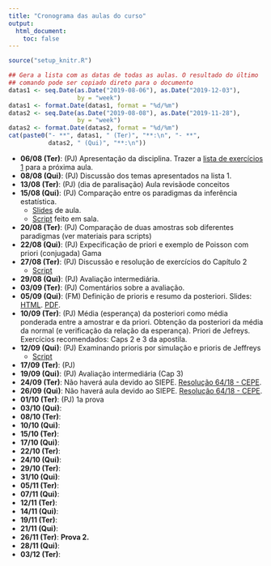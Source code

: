 ```yaml
---
title: "Cronograma das aulas do curso"
output:
  html_document:
    toc: false
---
```


```r
source("setup_knitr.R")
```

```r
## Gera a lista com as datas de todas as aulas. O resultado do último
## comando pode ser copiado direto para o documento
datas1 <- seq.Date(as.Date("2019-08-06"), as.Date("2019-12-03"),
                   by = "week")
datas1 <- format.Date(datas1, format = "%d/%m")
datas2 <- seq.Date(as.Date("2019-08-08"), as.Date("2019-11-28"),
                   by = "week")
datas2 <- format.Date(datas2, format = "%d/%m")
cat(paste0("- **", datas1, " (Ter)", "**:\n", "- **",
           datas2, " (Qui)", "**:\n"))
```

- **06/08 (Ter)**: (PJ) Apresentação da disciplina. Trazer a [lista de
  exercícios 1](exercicios/ex_intro.pdf) para a próxima aula.
- **08/08 (Qui)**: (PJ) Discussão dos temas apresentados na lista 1.
- **13/08 (Ter)**: (PJ) (dia de paralisação) Aula revisãode conceitos
- **15/08 (Qui)**: (PJ) Comparação entre os paradigmas da inferência
  estatística.
  - [Slides](oferta201902/CE227-Slides01.pdf) de aula.
  - [Script](scripts/script_proporcao.R) feito em sala.
- **20/08 (Ter)**: (PJ) Comparação de duas amostras sob diferentes paradigmas (ver materiais para scripts)
- **22/08 (Qui)**: (PJ) Expecificação de priori e exemplo de Poisson com priori (conjugada) Gama
- **27/08 (Ter)**: (PJ) Discussão e resolução de exercícios do Capítulo 2
  - [Script](oferta201902/codigos/ExerciciosCap2.R)
- **29/08 (Qui)**: (PJ) Avaliação intermediária.
- **03/09 (Ter)**: (PJ) Comentários sobre a avaliação.
- **05/09 (Qui)**: (FM) Definição de prioris e resumo da posteriori.
  Slides: [HTML](slides/CE227-Slides02.html).
  [PDF](slides/CE227-Slides02.pdf).
- **10/09 (Ter)**: (PJ) Média (esperança) da posteriori como média ponderada entre a amostrar e da priori. Obtenção da posteriori da média da normal (e verificação da relação da esperança). Priori de Jefreys. Exercícios recomendados: Caps 2 e 3 da apostila.
- **12/09 (Qui)**: (PJ) Examinando prioris por simulação e prioris de Jeffreys
  - [Script](oferta201902/codigos/priori-simula.R)
- **17/09 (Ter)**: (PJ) 
- **19/09 (Qui)**: (PJ) Avaliação intermediária (Cap 3)
- **24/09 (Ter)**: Não haverá aula devido ao SIEPE.
[Resolução 64/18 - CEPE][].
- **26/09 (Qui)**: Não haverá aula devido ao SIEPE.
[Resolução 64/18 - CEPE][].
- **01/10 (Ter)**: (PJ) 1a prova
- **03/10 (Qui)**:
- **08/10 (Ter)**:
- **10/10 (Qui)**:
- **15/10 (Ter)**:
- **17/10 (Qui)**:
- **22/10 (Ter)**:
- **24/10 (Qui)**:
- **29/10 (Ter)**:
- **31/10 (Qui)**:
- **05/11 (Ter)**:
- **07/11 (Qui)**:
- **12/11 (Ter)**:
- **14/11 (Qui)**:
- **19/11 (Ter)**:
- **21/11 (Qui)**:
- **26/11 (Ter)**: **Prova 2.**
- **28/11 (Qui)**:
- **03/12 (Ter)**:

[Resolução 64/18 - CEPE]: http://www.soc.ufpr.br/portal/wp-content/uploads/2018/11/cepe-64-18-atualizada.pdf
